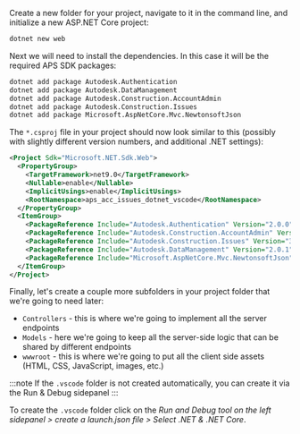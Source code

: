 Create a new folder for your project, navigate to it in the command line, and initialize a new
ASP.NET Core project:

```bash
dotnet new web
```

Next we will need to install the dependencies. In this case it will be the required APS SDK packages:

```bash
dotnet add package Autodesk.Authentication
dotnet add package Autodesk.DataManagement
dotnet add package Autodesk.Construction.AccountAdmin
dotnet add package Autodesk.Construction.Issues 
dotnet add package Microsoft.AspNetCore.Mvc.NewtonsoftJson
```

The `*.csproj` file in your project should now look similar to this (possibly with
slightly different version numbers, and additional .NET settings):

```xml
<Project Sdk="Microsoft.NET.Sdk.Web">
  <PropertyGroup>
    <TargetFramework>net9.0</TargetFramework>
    <Nullable>enable</Nullable>
    <ImplicitUsings>enable</ImplicitUsings>
    <RootNamespace>aps_acc_issues_dotnet_vscode</RootNamespace>
  </PropertyGroup>
  <ItemGroup>
    <PackageReference Include="Autodesk.Authentication" Version="2.0.0" />
    <PackageReference Include="Autodesk.Construction.AccountAdmin" Version="2.1.0" />
    <PackageReference Include="Autodesk.Construction.Issues" Version="3.0.0-beta" />
    <PackageReference Include="Autodesk.DataManagement" Version="2.0.1" />
    <PackageReference Include="Microsoft.AspNetCore.Mvc.NewtonsoftJson" Version="6.0.2" />
  </ItemGroup>
</Project>
```

Finally, let's create a couple more subfolders in your project folder that we're going to need later:

- `Controllers` - this is where we're going to implement all the server endpoints
- `Models` - here we're going to keep all the server-side logic that can be shared by different endpoints
- `wwwroot` - this is where we're going to put all the client side assets (HTML, CSS, JavaScript, images, etc.)

:::note
If the `.vscode` folder is not created automatically, you can create it via the Run & Debug sidepanel
:::

To create the `.vscode` folder click on the *Run and Debug tool on the left sidepanel > create a launch.json file > Select .NET & .NET Core*.
